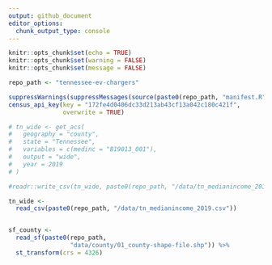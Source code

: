 ```yaml
---
output: github_document
editor_options: 
  chunk_output_type: console
---
```


```r
knitr::opts_chunk$set(echo = TRUE)
knitr::opts_chunk$set(warning = FALSE)
knitr::opts_chunk$set(message = FALSE)

repo_path <- "tennessee-ev-chargers"

suppressWarnings(suppressMessages(source(paste0(repo_path, "manifest.R"))))
census_api_key(key = "172fe4d0406dc33d213ab43cf13a042c180c421f", 
               overwrite = TRUE)
```


```r
# tn_wide <- get_acs(
#   geography = "county",
#   state = "Tennessee",
#   variables = c(medinc = "B19013_001"),
#   output = "wide",
#   year = 2019
# )

#readr::write_csv(tn_wide, paste0(repo_path, "/data/tn_medianincome_2019.csv"))
```


```r
tn_wide <- 
  read_csv(paste0(repo_path, "/data/tn_medianincome_2019.csv"))


sf_county <-
  read_sf(paste0(repo_path,
                 "data/county/01_county-shape-file.shp")) %>% 
  st_transform(crs = 4326)
```

